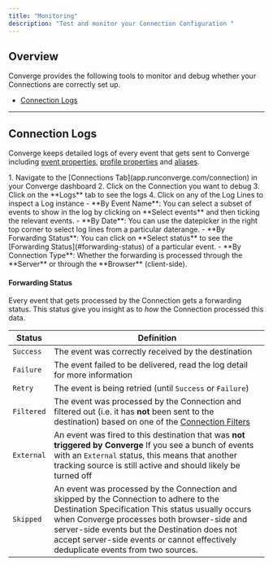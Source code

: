 ```yaml
---
title: "Monitoring"
description: "Test and monitor your Connection Configuration "
---
```


## Overview

Converge provides the following tools to monitor and debug whether your Connections are correctly set up.
- [Connection Logs](#connection-logs)

---

## Connection Logs

Converge keeps detailed logs of every event that gets sent to Converge including [event properties](/sources/converge-spec), [profile properties](/sources/source-concepts#profile-properties) and [aliases](/sources/source-concepts#aliases).

<AccordionGroup>
<Accordion icon="location-dot" title="Where to find Connection Logs">
1. Navigate to the [Connections Tab](app.runconverge.com/connection) in your Converge dashboard
2. Click on the Connection you want to debug
3. Click on the **Logs** tab to see the logs
4. Click on any of the Log Lines to inspect a Log instance
</Accordion>

<Accordion icon="filter" title="Filter through the logs">
- **By Event Name**: You can select a subset of events to show in the log by clicking on **Select events** and then ticking the relevant events.
- **By Date**: You can use the datepicker in the right top corner to select log lines from a particular daterange.
- **By Forwarding Status**: You can click on **Select status** to see the [Forwarding Status](#forwarding-status) of a particular event.
- **By Connection Type**: Whether the forwarding is processed through the **Server** or through the **Browser** (client-side).
</Accordion>

</AccordionGroup>

#### Forwarding Status

Every event that gets processed by the Connection gets a forwarding status. 
This status give you insight as to _how_ the Connection processed this data. 

| Status | Definition | 
| --- | --- | 
| `Success` | The event was correctly received by the destination |
| `Failure` | The event failed to be delivered, read the log detail for more information |
| `Retry` | The event is being retried (until `Success` or `Failure`) | 
| `Filtered` | The event was processed by the Connection and filtered out (i.e. it has **not** been sent to the destination) based on one of the [Connection Filters](/connections/filters) |
| `External`|  An event was fired to this destination that was **not triggered by Converge**  <Note> If you see a bunch of events with an `External` status, this means that another tracking source is still active and should likely be turned off </Note>|
| `Skipped`| An event was processed by the Connection and skipped by the Connection to adhere to the Destination Specification <Info> This status usually occurs when Converge processes both browser-side and server-side events but the Destination does not accept server-side events or cannot effectively deduplicate events from two sources.   </Info>  |

